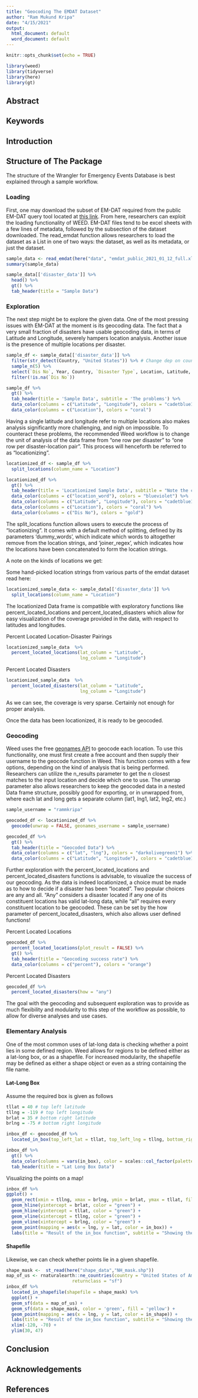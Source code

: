 ```yaml
---
title: "Geocoding The EMDAT Dataset"
author: "Ram Mukund Kripa"
date: "4/15/2021"
output:
  html_document: default
  word_document: default
---
```


```r
knitr::opts_chunk$set(echo = TRUE)
```

```r
library(weed)
library(tidyverse)
library(here)
library(gt)
```

## Abstract

## Keywords

## Introduction

## Structure of The Package

The structure of the Wrangler for Emergency Events Database is best explained through a sample workflow.

### Loading

First, one may download the subset of EM-DAT required from the public EM-DAT query tool located at [this link](https://public.emdat.be/). From here, researchers can exploit the loading functionality of WEED. EM-DAT files tend to be excel sheets with a few lines of metadata, followed by the subsection of the dataset downloaded. The read_emdat function allows researchers to load the dataset as a List in one of two ways: the dataset, as well as its metadata, or just the dataset.

```r
sample_data <- read_emdat(here("data", "emdat_public_2021_01_12_full.xlsx"))
summary(sample_data)
```

```r
sample_data[['disaster_data']] %>%
  head() %>%
  gt() %>%
  tab_header(title = "Sample Data")
```
### Exploration

The next step might be to explore the given data. One of the most pressing issues with EM-DAT at the moment is its geocoding data. The fact that a very small fraction of disasters have usable geocoding data, in terms of Latitude and Longitude, severely hampers location analysis. Another issue is the presence of multiple locations per disaster. 

```r
sample_df <- sample_data[['disaster_data']] %>%
  filter(str_detect(Country, "United States")) %>% # Change dep on country
  sample_n(5) %>%
  select(`Dis No`, Year, Country, `Disaster Type`, Location, Latitude, Longitude) %>%
  filter(!is.na(`Dis No`))

```

```r
sample_df %>%
  gt() %>%
  tab_header(title = 'Sample Data', subtitle = 'The problems') %>%
  data_color(columns = c("Latitude", "Longitude"), colors = "cadetblue1") %>%
  data_color(columns = c("Location"), colors = "coral")
```

Having a single latitude and longitude refer to multiple locations also makes analysis significantly more challenging, and nigh on impossible. To counteract these problems, the recommended Weed workflow is to change the unit of analysis of the data frame from “one row per disaster” to “one row per disaster-location pair”. This process will henceforth be referred to as “locationizing”.

```r
locationized_df <- sample_df %>%
  split_locations(column_name = "Location")
```

```r
locationized_df %>%
  gt() %>%
  tab_header(title = 'Locationized Sample Data', subtitle = "Note the change of unit of analysis") %>%
  data_color(columns = c("location_word"), colors = "blueviolet") %>%
  data_color(columns = c("Latitude", "Longitude"), colors = "cadetblue1") %>%
  data_color(columns = c("Location"), colors = "coral") %>%
  data_color(columns = c("Dis No"), colors = "gold")
```

The split_locations function allows users to execute the process of “locationizing”. It comes with a default method of splitting, defined by its parameters ‘dummy_words’, which indicate which words to altogether remove from the location strings, and ‘joiner_regex’, which indicates how the locations have been concatenated to form the location strings.

A note on the kinds of locations we get:

Some hand-picked location strings from various parts of the emdat dataset read here:



```r
locationized_sample_data <- sample_data[['disaster_data']] %>%
  split_locations(column_name = "Location")
```

The locationized Data frame is compatible with exploratory functions like percent_located_locations and percent_located_disasters which allow for easy visualization of the coverage provided in the data, with respect to latitudes and longitudes.

Percent Located Location-Disaster Pairings

```r
locationized_sample_data  %>%
  percent_located_locations(lat_column = "Latitude",
                            lng_column = "Longitude")
```

Percent Located Disasters

```r
locationized_sample_data  %>%
  percent_located_disasters(lat_column = "Latitude",
                            lng_column = "Longitude")
```

As we can see, the coverage is very sparse. Certainly not enough for proper analysis. 

Once the data has been locationized, it is ready to be geocoded.


### Geocoding

Weed uses the free [geonames API](https://www.geonames.org/) to geocode each location. To use this functionality, one must first create a free account and then supply their username to the geocode function in Weed. This function comes with a few options, depending on the kind of analysis that is being performed. Researchers can utilize the n_results parameter to get the n closest matches to the input location and decide which one to use. The unwrap parameter also allows researchers to keep the geocoded data in a nested Data frame structure, possibly good for exporting, or in unwrapped from, where each lat and long gets a separate column (lat1, lng1, lat2, lng2, etc.)

```r
sample_username = "rammkripa"
```

```r
geocoded_df <- locationized_df %>%
  geocode(unwrap = FALSE, geonames_username = sample_username)
```
```r
geocoded_df %>%
  gt() %>%
  tab_header(title = "Geocoded Data") %>%
  data_color(columns = c("lat", "lng"), colors = "darkolivegreen1") %>%
  data_color(columns = c("Latitude", "Longitude"), colors = "cadetblue1")
```

Further exploration with the percent_located_locations and percent_located_disasters functions is advisable, to visualize the success of our geocoding. As the data is indeed locationized, a choice must be made as to how to decide if a disaster has been “located”. Two popular choices are any and all. “Any” considers a disaster located if any one of its constituent locations has valid lat-long data, while “all” requires every constituent location to be geocoded. These can be set by the how parameter of percent_located_disasters, which also allows user defined functions!

Percent Located Locations

```r
geocoded_df %>%
  percent_located_locations(plot_result = FALSE) %>%
  gt() %>%
  tab_header(title = "Geocoding success rate") %>%
  data_color(columns = c("percent"), colors = "orange")
```

Percent Located Disasters

```r
geocoded_df %>%
  percent_located_disasters(how = "any")
```

The goal with the geocoding and subsequent exploration was to provide as much flexibility and modularity to this step of the workflow as possible, to allow for diverse analyses and use cases.

### Elementary Analysis

One of the most common uses of lat-long data is checking whether a point lies in some defined region. Weed allows for regions to be defined either as a lat-long box, or as a shapefile. For increased modularity, the shapefile may be defined as either a shape object or even as a string containing the file name.

#### Lat-Long Box

Assume the required box is given as follows
```r
tllat = 40 # top left latitude
tllng = -119 # top left longitude
brlat = 35 # bottom right latitude
brlng = -75 # bottom right longitude
```

```r
inbox_df <- geocoded_df %>%
  located_in_box(top_left_lat = tllat, top_left_lng = tllng, bottom_right_lat = brlat, bottom_right_lng = brlng)
```

```r
inbox_df %>%
  gt() %>%
  data_color(columns = vars(in_box), color = scales::col_factor(palette = c("green", "orange"), domain = c(TRUE, FALSE))) %>%
  tab_header(title = "Lat Long Box Data")
```

Visualizing the points on a map!

```r
inbox_df %>%
ggplot() +
  geom_rect(xmin = tllng, xmax = brlng, ymin = brlat, ymax = tllat, fill = "violet") +
  geom_hline(yintercept = brlat, color = "green") +
  geom_hline(yintercept = tllat, color = "green") +
  geom_vline(xintercept = tllng, color = "green") +
  geom_vline(xintercept = brlng, color = "green") +
  geom_point(mapping = aes(x = lng, y = lat, color = in_box)) +
  labs(title = "Result of the in_box function", subtitle = "Showing the disaster location points and the Lat-Long box", x = "Longitude", y = "Latitude")
```

#### Shapefile

Likewise, we can check whether points lie in a given shapefile.

```r
shape_mask <-  st_read(here("shape_data","NH_mask.shp"))
map_of_us <- rnaturalearth::ne_countries(country = "United States of America",
                         returnclass = "sf")
inbox_df %>%
  located_in_shapefile(shapefile = shape_mask) %>%
  ggplot() +
  geom_sf(data = map_of_us) +
  geom_sf(data = shape_mask, color = 'green', fill = 'yellow') +
  geom_point(mapping = aes(x = lng, y = lat, color = in_shape)) +
  labs(title = "Result of the in_box function", subtitle = "Showing the disaster location points and the Lat-Long box", x = "Longitude", y = "Latitude") +
  xlim(-120, -70) +
  ylim(30, 47)
```



## Conclusion

## Acknowledgements

## References